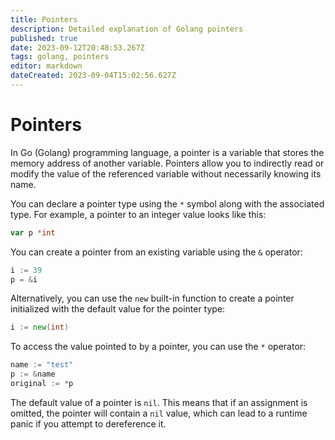 ```yaml
---
title: Pointers
description: Detailed explanation of Golang pointers
published: true
date: 2023-09-12T20:48:53.267Z
tags: golang, pointers
editor: markdown
dateCreated: 2023-09-04T15:02:56.627Z
---
```


# Pointers

In Go (Golang) programming language, a pointer is a variable that stores the memory address of another variable. Pointers allow you to indirectly read or modify the value of the referenced variable without necessarily knowing its name.

You can declare a pointer type using the `*` symbol along with the associated type. For example, a pointer to an integer value looks like this:

```go copy
var p *int
```

You can create a pointer from an existing variable using the `&` operator:

```go copy
i := 39
p = &i
```

Alternatively, you can use the `new` built-in function to create a pointer initialized with the default value for the pointer type:

```go copy
i := new(int)
```

To access the value pointed to by a pointer, you can use the `*` operator:

```go copy
name := "test"
p := &name
original := *p
```

The default value of a pointer is `nil`. This means that if an assignment is omitted, the pointer will contain a `nil` value, which can lead to a runtime panic if you attempt to dereference it.